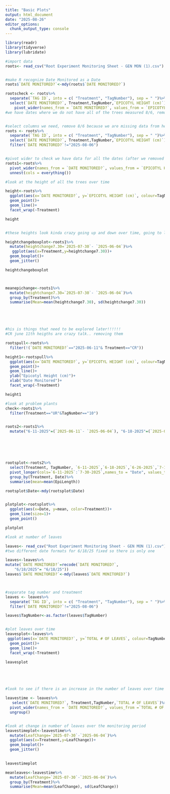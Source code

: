```yaml
---
title: "Basic Plots"
output: html_document
date: "2025-08-26"
editor_options: 
  chunk_output_type: console
---
```


```r

library(readr)
library(tidyverse)
library(lubridate)

#import data
roots<- read_csv("Root Experiment Monitoring Sheet - GEN MON (1).csv")


#make R recognize Date Monitored as a Date
roots$`DATE MONITORED?`<-mdy(roots$`DATE MONITORED?`)

rootscheck <- roots%>%
  separate(`TAG ID`, into = c( "Treatment", "TagNumber"), sep = " ")%>%
  select(`DATE MONITORED?`, Treatment,TagNumber,`EPICOTYL HEIGHT (cm)`)%>%
    pivot_wider(names_from = `DATE MONITORED?`, values_from = `EPICOTYL HEIGHT (cm)`)
#we have dates where we do not have all of the trees measured 8/6, removing 8/6


#select columns we need, remove 8/6 because we are missing data from here
roots <- roots%>%
  separate(`TAG ID`, into = c( "Treatment", "TagNumber"), sep = " ")%>%
  select(`DATE MONITORED?`, Treatment,TagNumber,`EPICOTYL HEIGHT (cm)`)%>%
  filter(`DATE MONITORED?`!="2025-08-06")


#pivot wider to check we have data for all the dates (after we removed 8/6 it looks good!)
roots1<-roots%>%
  pivot_wider(names_from = `DATE MONITORED?`, values_from = `EPICOTYL HEIGHT (cm)`)%>%
  unnest(cols = everything())

#look at the height of all the trees over time

height<-roots%>%
  ggplot(aes(x=`DATE MONITORED?`, y=`EPICOTYL HEIGHT (cm)`, colour=TagNumber))+
  geom_point()+
  geom_line()+
  facet_wrap(~Treatment)

height


#these heights look kinda crazy going up and down over time, going to look at the absolute change in height and compare that across treatments using a boxplot

heightchangeboxplot<-roots1%>%
  mutate(heightchange7.30=`2025-07-30`- `2025-06-04`)%>%
   ggplot(aes(x=Treatment,y=heightchange7.30))+
  geom_boxplot()+
  geom_jitter()

heightchangeboxplot



meanepichange<-roots1%>%
  mutate(heightchange7.30=`2025-07-30`- `2025-06-04`)%>%
  group_by(Treatment)%>%
  summarise(Mean=mean(heightchange7.30), sd(heightchange7.30))





#his is things that need to be explored later!!!!!!
#CR june 11th heigths are crazy talk.. removing them

rootspull<-roots%>%
  filter(!(`DATE MONITORED?`=="2025-06-11"& Treatment=="CR"))

height1<-rootspull%>%
  ggplot(aes(x=`DATE MONITORED?`, y=`EPICOTYL HEIGHT (cm)`, colour=TagNumber))+
  geom_point()+
  geom_line()+
  ylab("Epicotyl Height (cm)")+
  xlab("Date Monitored")+
  facet_wrap(~Treatment)

height1

#look at problem plants
check<-roots1%>%
  filter(Treatment=="UR"&TagNumber=="10")


roots2<-roots1%>%
  mutate("6-11-2025"=(`2025-06-11`- `2025-06-04`), "6-18-2025"=(`2025-06-18`- `2025-06-04`), "6-26-2025"=(`2025-06-26`- `2025-06-04`), "7-16-2025"=(`2025-07-16`-`2025-06-04`),"7-23-2025"=(`2025-07-23`- `2025-06-04`),"7-30-2025"=(`2025-07-30`- `2025-06-04`))






rootsplot<-roots2%>%
  select(Treatment, TagNumber, `6-11-2025`,`6-18-2025`,`6-26-2025`,`7-16-2025`,`7-23-2025`,`7-30-2025`)%>%
  pivot_longer(cols=`6-11-2025`:`7-30-2025`,names_to = "Date", values_to = "EpiLength")%>%
  group_by(Treatment, Date)%>%
  summarise(mean=mean(EpiLength))

rootsplot$Date<-mdy(rootsplot$Date)


plotplot<-rootsplot%>%
  ggplot(aes(x=Date, y=mean, color=Treatment))+
  geom_line(size=1)+
  geom_point()

plotplot
```

```r

#look at number of leaves

leaves<- read_csv("Root Experiment Monitoring Sheet - GEN MON (1).csv")
#two different date formats for 6/18/25 fixed so there is only one

leaves<-leaves%>%
mutate(`DATE MONITORED?`=recode(`DATE MONITORED?`,
    "6/18/2025"= "6/18/25"))
leaves$`DATE MONITORED?`<-mdy(leaves$`DATE MONITORED?`)



#separate tag number and treatment 
leaves <- leaves%>%
  separate(`TAG ID`, into = c( "Treatment", "TagNumber"), sep = " ")%>%
  filter(`DATE MONITORED?`!="2025-08-06")

leaves$TagNumber<-as.factor(leaves$TagNumber)


#plot leaves over time
leavesplot<-leaves%>%
 ggplot(aes(x=`DATE MONITORED?`, y=`TOTAL # OF LEAVES`, colour=TagNumber))+
  geom_point()+
  geom_line()+
  facet_wrap(~Treatment)

leavesplot





#look to see if there is an increase in the number of leaves over time

leavestime <- leaves%>%
   select(`DATE MONITORED?`, Treatment,TagNumber,`TOTAL # OF LEAVES`)%>%
  pivot_wider(names_from = `DATE MONITORED?`, values_from =`TOTAL # OF LEAVES`)%>%
  ungroup()


#look at change in number of leaves over the monitoring period
leavestimeplot<-leavestime%>%
  mutate(LeafChange=`2025-07-30`-`2025-06-04`)%>%
  ggplot(aes(x=Treatment,y=LeafChange))+
  geom_boxplot()+
  geom_jitter()
  

leavestimeplot

meanleaves<-leavestime%>%
  mutate(LeafChange=`2025-07-30`-`2025-06-04`)%>%
  group_by(Treatment)%>%
  summarise(Mean=mean(LeafChange), sd(LeafChange))



```

